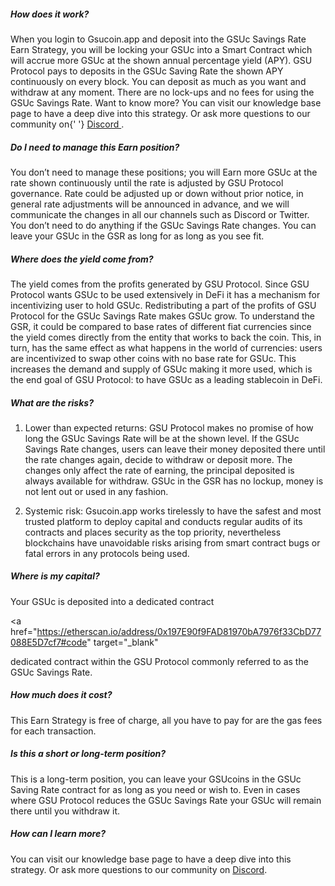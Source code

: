 

##### How does it work?

<p>
  When you login to Gsucoin.app and deposit into the GSUc Savings Rate Earn Strategy, you will be
  locking your GSUc into a Smart Contract which will accrue more GSUc at the shown annual percentage
  yield (APY). GSU Protocol pays to deposits in the GSUc Saving Rate the shown APY continuously on
  every block. You can deposit as much as you want and withdraw at any moment. There are no lock-ups
  and no fees for using the GSUc Savings Rate. Want to know more? You can visit our knowledge base
  page to have a deep dive into this strategy. Or ask more questions to our community on{' '}
  <a href="https://discord.com/invite/gVYJDtqyYR" target="\_blank">
    Discord
  </a>
  .
</p>

##### Do I need to manage this Earn position?

You don’t need to manage these positions; you will Earn more GSUc at the rate shown continuously
until the rate is adjusted by GSU Protocol governance. Rate could be adjusted up or down without
prior notice, in general rate adjustments will be announced in advance, and we will communicate the
changes in all our channels such as Discord or Twitter. You don’t need to do anything if the GSUc
Savings Rate changes. You can leave your GSUc in the GSR as long for as long as you see fit.

##### Where does the yield come from?

The yield comes from the profits generated by GSU Protocol. Since GSU Protocol wants GSUc to be used
extensively in DeFi it has a mechanism for incentivizing user to hold GSUc. Redistributing a part of
the profits of GSU Protocol for the GSUc Savings Rate makes GSUc grow. To understand the GSR, it
could be compared to base rates of different fiat currencies since the yield comes directly from the
entity that works to back the coin. This, in turn, has the same effect as what happens in the world
of currencies: users are incentivized to swap other coins with no base rate for GSUc. This increases
the demand and supply of GSUc making it more used, which is the end goal of GSU Protocol: to have
GSUc as a leading stablecoin in DeFi.

##### What are the risks?

1. Lower than expected returns: GSU Protocol makes no promise of how long the GSUc Savings Rate will
   be at the shown level. If the GSUc Savings Rate changes, users can leave their money deposited
   there until the rate changes again, decide to withdraw or deposit more. The changes only affect
   the rate of earning, the principal deposited is always available for withdraw. GSUc in the GSR
   has no lockup, money is not lent out or used in any fashion.

2. Systemic risk: Gsucoin.app works tirelessly to have the safest and most trusted platform to
   deploy capital and conducts regular audits of its contracts and places security as the top
   priority, nevertheless blockchains have unavoidable risks arising from smart contract bugs or
   fatal errors in any protocols being used.

##### Where is my capital?

Your GSUc is deposited into a dedicated contract

<a
  href="https://etherscan.io/address/0x197E90f9FAD81970bA7976f33CbD77088E5D7cf7#code"
  target="\_blank"
>
  dedicated contract
</a> within the GSU Protocol commonly referred to as the GSUc Savings Rate.

##### How much does it cost?

This Earn Strategy is free of charge, all you have to pay for are the gas fees for each transaction.

##### Is this a short or long-term position?

This is a long-term position, you can leave your GSUcoins in the GSUc Saving Rate contract for as
long as you need or wish to. Even in cases where GSU Protocol reduces the GSUc Savings Rate your
GSUc will remain there until you withdraw it.

##### How can I learn more?

You can visit our knowledge base page to have a deep dive into this strategy. Or ask more questions
to our community on <a href="https://discord.com/invite/gVYJDtqyYR" target="\_blank"> Discord</a>.
